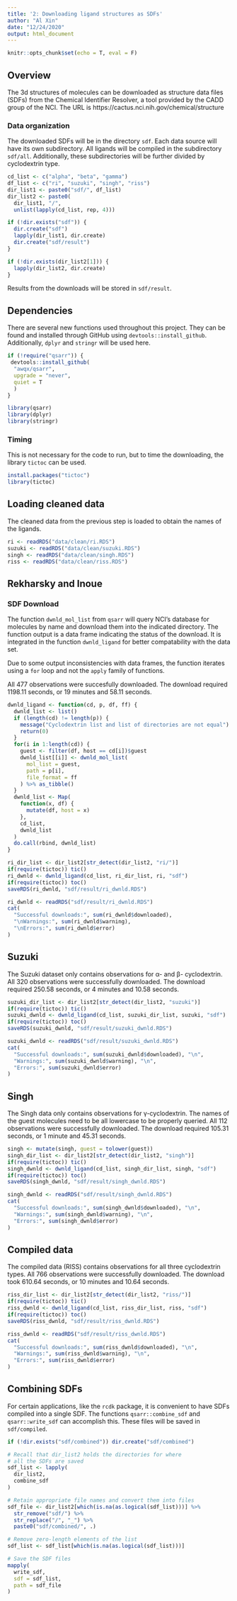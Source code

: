 ```yaml
---
title: '2: Downloading ligand structures as SDFs'
author: "Al Xin"
date: "12/24/2020"
output: html_document
---
```


```r
knitr::opts_chunk$set(echo = T, eval = F)
```

## Overview

The 3d structures of molecules can be downloaded as structure data files (SDFs) from the Chemical Identifier Resolver, a tool provided by the CADD group of the NCI. The URL is https://cactus.nci.nih.gov/chemical/structure

### Data organization

The downloaded SDFs will be in the directory `sdf`. Each data source will have its own subdirectory. All ligands will be compiled in the subdirectory `sdf/all`. Additionally, these subdirectories will be further divided by cyclodextrin type.

```r
cd_list <- c("alpha", "beta", "gamma")
df_list <- c("ri", "suzuki", "singh", "riss")
dir_list1 <- paste0("sdf/", df_list)
dir_list2 <- paste0(
  dir_list1, "/", 
  unlist(lapply(cd_list, rep, 4)))

if (!dir.exists("sdf")) {
  dir.create("sdf")
  lapply(dir_list1, dir.create)
  dir.create("sdf/result")
}

if (!dir.exists(dir_list2[1])) {
  lapply(dir_list2, dir.create)
}
```

Results from the downloads will be stored in `sdf/result`.

## Dependencies

There are several new functions used throughout this project. They can be found and installed through GitHub using `devtools::install_github`. Additionally, `dplyr` and `stringr` will be used here.

```r
if (!require("qsarr")) {
 devtools::install_github(
  "awqx/qsarr", 
  upgrade = "never", 
  quiet = T
  ) 
}

library(qsarr)
library(dplyr)
library(stringr)
```

### Timing

This is not necessary for the code to run, but to time the downloading, the library `tictoc` can be used.

```r
install.packages("tictoc")
library(tictoc)
```

## Loading cleaned data

The cleaned data from the previous step is loaded to obtain the names of the ligands. 

```r
ri <- readRDS("data/clean/ri.RDS")
suzuki <- readRDS("data/clean/suzuki.RDS")
singh <- readRDS("data/clean/singh.RDS")
riss <- readRDS("data/clean/riss.RDS")
```

## Rekharsky and Inoue

### SDF Download

The function `dwnld_mol_list` from `qsarr` will query NCI's database for molecules by name and download them into the indicated directory. The function output is a data frame indicating the status of the download. It is integrated in the function `dwnld_ligand` for better compatability with the data set.

Due to some output inconsistencies with  data frames, the function iterates using a `for` loop and not the `apply` family of functions. 

All 477 observations were succesfully downloaded. The download required 1198.11 seconds, or 19 minutes and 58.11 seconds.

```r
dwnld_ligand <- function(cd, p, df, ff) {
  dwnld_list <- list()
  if (length(cd) != length(p)) {
    message("Cyclodextrin list and list of directories are not equal")
    return(0)
  }
  for(i in 1:length(cd)) {
    guest <- filter(df, host == cd[i])$guest
    dwnld_list[[i]] <- dwnld_mol_list(
      mol_list = guest, 
      path = p[i], 
      file_format = ff
    ) %>% as_tibble()
  }
  dwnld_list <- Map(
    function(x, df) {
      mutate(df, host = x)
    }, 
    cd_list, 
    dwnld_list
  )
  do.call(rbind, dwnld_list)
}
```

```r
ri_dir_list <- dir_list2[str_detect(dir_list2, "ri/")]
if(require(tictoc)) tic()
ri_dwnld <- dwnld_ligand(cd_list, ri_dir_list, ri, "sdf")
if(require(tictoc)) toc()
saveRDS(ri_dwnld, "sdf/result/ri_dwnld.RDS")
```

```r
ri_dwnld <- readRDS("sdf/result/ri_dwnld.RDS")
cat(
  "Successful downloads:", sum(ri_dwnld$downloaded), 
  "\nWarnings:", sum(ri_dwnld$warning), 
  "\nErrors:", sum(ri_dwnld$error)
)
```

## Suzuki

The Suzuki dataset only contains observations for α- and β- cyclodextrin. All 320 observations were successfully downloaded. The download required 250.58 seconds, or 4 minutes and 10.58 seconds. 

```r
suzuki_dir_list <- dir_list2[str_detect(dir_list2, "suzuki")]
if(require(tictoc)) tic()
suzuki_dwnld <- dwnld_ligand(cd_list, suzuki_dir_list, suzuki, "sdf")
if(require(tictoc)) toc()
saveRDS(suzuki_dwnld, "sdf/result/suzuki_dwnld.RDS")
```

```r
suzuki_dwnld <- readRDS("sdf/result/suzuki_dwnld.RDS")
cat(
  "Successful downloads:", sum(suzuki_dwnld$downloaded), "\n",
  "Warnings:", sum(suzuki_dwnld$warning), "\n",
  "Errors:", sum(suzuki_dwnld$error)
)
```

## Singh

The Singh data only contains observations for γ-cyclodextrin. The names of the guest molecules need to be all lowercase to be properly queried. All 112 observations were successfully downloaded. The download required 105.31 seconds, or 1 minute and 45.31 seconds. 

```r
singh <- mutate(singh, guest = tolower(guest))
singh_dir_list <- dir_list2[str_detect(dir_list2, "singh")]
if(require(tictoc)) tic()
singh_dwnld <- dwnld_ligand(cd_list, singh_dir_list, singh, "sdf")
if(require(tictoc)) toc()
saveRDS(singh_dwnld, "sdf/result/singh_dwnld.RDS")
```

```r
singh_dwnld <- readRDS("sdf/result/singh_dwnld.RDS")
cat(
  "Successful downloads:", sum(singh_dwnld$downloaded), "\n",
  "Warnings:", sum(singh_dwnld$warning), "\n",
  "Errors:", sum(singh_dwnld$error)
)
```

## Compiled data

The compiled data (RISS) contains observations for all three cyclodextrin types. All 766 observations were successfully downloaded. The download took 610.64 seconds, or 10 minutes and 10.64 seconds.

```r
riss_dir_list <- dir_list2[str_detect(dir_list2, "riss/")]
if(require(tictoc)) tic()
riss_dwnld <- dwnld_ligand(cd_list, riss_dir_list, riss, "sdf")
if(require(tictoc)) toc()
saveRDS(riss_dwnld, "sdf/result/riss_dwnld.RDS")
```

```r
riss_dwnld <- readRDS("sdf/result/riss_dwnld.RDS")
cat(
  "Successful downloads:", sum(riss_dwnld$downloaded), "\n",
  "Warnings:", sum(riss_dwnld$warning), "\n",
  "Errors:", sum(riss_dwnld$error)
)
```

## Combining SDFs

For certain applications, like the `rcdk` package, it is convenient to have SDFs compiled into a single SDF. The functions `qsarr::combine_sdf` and `qsarr::write_sdf` can accomplish this. These files will be saved in `sdf/compiled`.

```r
if (!dir.exists("sdf/combined")) dir.create("sdf/combined")

# Recall that dir_list2 holds the directories for where
# all the SDFs are saved
sdf_list <- lapply(
  dir_list2, 
  combine_sdf
)

# Retain appropriate file names and convert them into files
sdf_file <- dir_list2[which(is.na(as.logical(sdf_list)))] %>%
  str_remove("sdf/") %>%
  str_replace("/", "_") %>%
  paste0("sdf/combined/", .)

# Remove zero-length elements of the list
sdf_list <- sdf_list[which(is.na(as.logical(sdf_list)))]

# Save the SDF files
mapply(
  write_sdf, 
  sdf = sdf_list, 
  path = sdf_file
)
```

